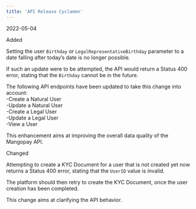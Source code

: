 ```yaml
---  
title: 'API Release Cyclamen'  
---  
```

<span class="date">2022-05-04</span>  
  
  
<div class="pill pill-green">Added</div>  
  

Setting the user `Birthday` or `LegalRepresentativeBirthday` parameter to a date falling after today’s date is no longer possible.  

If such an update were to be attempted, the API would return a Status 400 error, stating that the `Birthday` cannot be in the future.  

The following API endpoints have been updated to take this change into account:  
-Create a Natural User  
-Update a Natural User  
-Create a Legal User  
-Update a Legal User  
-View a User  

This enhancement aims at improving the overall data quality of the Mangopay API.  
<div class="pill pill-purple">Changed</div>  
  

Attempting to create a KYC Document for a user that is not created yet now returns a Status 400 error, stating that the `UserID` value is invalid.  

The platform should then retry to create the KYC Document, once the user creation has been completed.  

This change aims at clarifying the API behavior.